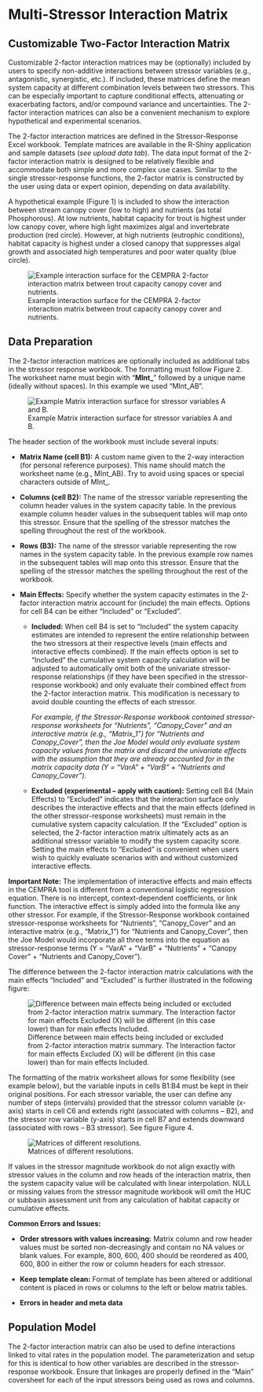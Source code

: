 # Multi-Stressor Interaction Matrix

## Customizable Two-Factor Interaction Matrix

Customizable 2-factor interaction matrices may be (optionally) included by users to specify non-additive interactions between stressor variables (e.g., antagonistic, synergistic, etc.). If included, these matrices define the mean system capacity at different combination levels between two stressors. This can be especially important to capture conditional effects, attenuating or exacerbating factors, and/or compound variance and uncertainties. The 2-factor interaction matrices can also be a convenient mechanism to explore hypothetical and experimental scenarios.

The 2-factor interaction matrices are defined in the Stressor-Response Excel workbook. Template matrices are available in the R-Shiny application and sample datasets (*see upload data tab*). The data input format of the 2-factor interaction matrix is designed to be relatively flexible and accommodate both simple and more complex use cases. Similar to the single stressor-response functions, the 2-factor matrix is constructed by the user using data or expert opinion, depending on data availability.

A hypothetical example (Figure 1) is included to show the interaction between stream canopy cover (low to high) and nutrients (as total Phosphorous). At low nutrients, habitat capacity for trout is highest under low canopy cover, where high light maximizes algal and invertebrate production (red circle). However, at high nutrients (eutrophic conditions), habitat capacity is highest under a closed canopy that suppresses algal growth and associated high temperatures and poor water quality (blue circle).

![Example interaction surface for the CEMPRA 2-factor interaction matrix between trout capacity canopy cover and nutrients.](assets/images/image001.png){#fig-figure1}

## Data Preparation

The 2-factor interaction matrices are optionally included as additional tabs in the stressor response workbook. The formatting must follow Figure 2. The worksheet name must begin with “**MInt_**” followed by a unique name (ideally without spaces). In this example we used “MInt_AB”.

![Example Matrix interaction surface for stressor variables A and B.](assets/images/image002.png){#fig-figure2}

The header section of the workbook must include several inputs:

- **Matrix Name (cell B1):** A custom name given to the 2-way interaction (for personal reference purposes). This name should match the worksheet name (e.g., MInt_AB). Try to avoid using spaces or special characters outside of MInt_.
  
- **Columns (cell B2):** The name of the stressor variable representing the column header values in the system capacity table. In the previous example column header values in the subsequent tables will map onto this stressor. Ensure that the spelling of the stressor matches the spelling throughout the rest of the workbook.
  
- **Rows (B3):** The name of the stressor variable representing the row names in the system capacity table. In the previous example row names in the subsequent tables will map onto this stressor. Ensure that the spelling of the stressor matches the spelling throughout the rest of the workbook.
  
- **Main Effects:** Specify whether the system capacity estimates in the 2-factor interaction matrix account for (include) the main effects. Options for cell B4 can be either “Included” or “Excluded”.

  - **Included:** When cell B4 is set to “Included” the system capacity estimates are intended to represent the entire relationship between the two stressors at their respective levels (main effects and interactive effects combined). If the main effects option is set to “Included” the cumulative system capacity calculation will be adjusted to automatically omit both of the univariate stressor-response relationships (if they have been specified in the stressor-response workbook) and only evaluate their combined effect from the 2-factor interaction matrix. This modification is necessary to avoid double counting the effects of each stressor.

    *For example, if the Stressor-Response workbook contained stressor-response worksheets for “Nutrients”, “Canopy_Cover” and an interactive matrix (e.g., “Matrix_1”) for “Nutrients and Canopy_Cover”, then the Joe Model would only evaluate system capacity values from the matrix and discard the univariate effects with the assumption that they are already accounted for in the matrix capacity data (Y = “VarA” + “VarB” + “Nutrients and Canopy_Cover”).*

  - **Excluded (experimental – apply with caution):** Setting cell B4 (Main Effects) to “Excluded” indicates that the interaction surface only describes the interactive effects and that the main effects (defined in the other stressor-response worksheets) must remain in the cumulative system capacity calculation. If the “Excluded” option is selected, the 2-factor interaction matrix ultimately acts as an additional stressor variable to modify the system capacity score. Setting the main effects to “Excluded” is convenient when users wish to quickly evaluate scenarios with and without customized interactive effects.

**Important Note:** The implementation of interactive effects and main effects in the CEMPRA tool is different from a conventional logistic regression equation. There is no intercept, context-dependent coefficients, or link function. The interactive effect is simply added into the formula like any other stressor. For example, if the Stressor-Response workbook contained stressor-response worksheets for “Nutrients”, “Canopy_Cover” and an interactive matrix (e.g., “Matrix_1”) for “Nutrients and Canopy_Cover”, then the Joe Model would incorporate all three terms into the equation as stressor-response terms (Y = “VarA” + “VarB” + “Nutrients” + “Canopy Cover” + “Nutrients and Canopy_Cover”).

The difference between the 2-factor interaction matrix calculations with the main effects “Included” and “Excluded” is further illustrated in the following figure:

![Difference between main effects being included or excluded from 2-factor interaction matrix summary. The Interaction factor for main effects Excluded (X) will be different (in this case lower) than for main effects Included.](assets/images/image003.png){#fig-figure3}

The formatting of the matrix worksheet allows for some flexibility (see example below), but the variable inputs in cells B1:B4 must be kept in their original positions. For each stressor variable, the user can define any number of steps (intervals) provided that the stressor column variable (x-axis) starts in cell C6 and extends right (associated with columns – B2), and the stressor row variable (y-axis) starts in cell B7 and extends downward (associated with rows – B3 stressor). See figure Figure 4.

![Matrices of different resolutions.](assets/images/image004.png){#fig-figure4}

If values in the stressor magnitude workbook do not align exactly with stressor values in the column and row heads of the interaction matrix, then the system capacity value will be calculated with linear interpolation. NULL or missing values from the stressor magnitude workbook will omit the HUC or subbasin assessment unit from any calculation of habitat capacity or cumulative effects.

**Common Errors and Issues:**

- **Order stressors with values increasing:** Matrix column and row header values must be sorted non-decreasingly and contain no NA values or blank values. For example, 800, 600, 400 should be reordered as 400, 600, 800 in either the row or column headers for each stressor.

- **Keep template clean:** Format of template has been altered or additional content is placed in rows or columns to the left or below matrix tables.

- **Errors in header and meta data**

## Population Model

The 2-factor interaction matrix can also be used to define interactions linked to vital rates in the population model. The parameterization and setup for this is identical to how other variables are described in the stressor-response workbook. Ensure that linkages are properly defined in the “Main” coversheet for each of the input stressors being used as rows and columns.

